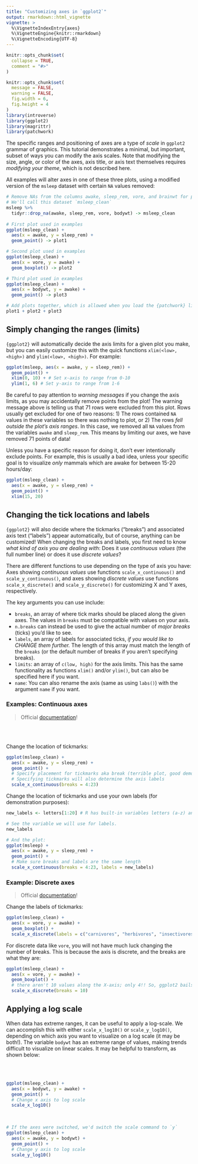 ```yaml
---
title: "Customizing axes in `ggplot2`"
output: rmarkdown::html_vignette
vignette: >
  %\VignetteIndexEntry{axes}
  %\VignetteEngine{knitr::rmarkdown}
  %\VignetteEncoding{UTF-8}
---
```


```r
knitr::opts_chunk$set(
  collapse = TRUE,
  comment = "#>"
)
```

```r
knitr::opts_chunk$set(
  message = FALSE,
  warning = FALSE,
  fig.width = 6,
  fig.height = 4
)
library(introverse)
library(ggplot2)
library(magrittr)
library(patchwork)
```

The specific ranges and positioning of axes are a type of *scale* in `ggplot2` grammar of graphics. This tutorial demonstrates a minimal, but important, subset of ways you can modify the axis scales. Note that modifying the size, angle, or color of the axes, axis title, or axis text themselves requires _modifying your theme_, which is not described here. 


All examples will alter axes in one of these three plots, using a modified version of the `msleep` dataset with certain `NA` values removed:

```r
# Remove NAs from the columns awake, sleep_rem, vore, and brainwt for plotting demonstration
# We'll call this dataset `msleep_clean`
msleep %>%
  tidyr::drop_na(awake, sleep_rem, vore, bodywt) -> msleep_clean
  
# First plot used in examples
ggplot(msleep_clean) + 
  aes(x = awake, y = sleep_rem) + 
  geom_point() -> plot1

# Second plot used in examples
ggplot(msleep_clean) + 
  aes(x = vore, y = awake) + 
  geom_boxplot() -> plot2

# Third plot used in examples
ggplot(msleep_clean) + 
  aes(x = bodywt, y = awake) + 
  geom_point() -> plot3

# Add plots together, which is allowed when you load the {patchwork} library
plot1 + plot2 + plot3
```

## Simply changing the ranges (limits)

`{ggplot2}` will automatically decide the axis limits for a given plot you make, but you can easily customize this with the quick functions `xlim(<low>, <high>)` and `ylim(<low>, <high>)`. For example:

```r
ggplot(msleep, aes(x = awake, y = sleep_rem)) + 
  geom_point() +
  xlim(0, 10) + # Set x-axis to range from 0-10
  ylim(1, 6) # Set y-axis to range from 1-6
```

Be careful to pay attention to *warning messages* if you change the axis limits, as you may accidentally remove points from the plot! The warning message above is telling us that 71 rows were excluded from this plot. Rows usually get excluded for one of two reasons: 1) The rows contained `NA` values in these variables so there was nothing to plot, or 2) The rows _fell outside the plot's axis ranges_. In this case, we removed all `NA` values from the variables `awake` and `sleep_rem`. This means by limiting our axes, we have removed 71 points of data! 

Unless you have a specific reason for doing it, don't ever intentionally exclude points. For example, this is usually a bad idea, unless your specific goal is to visualize _only_ mammals which are awake for between 15-20 hours/day:

```r
ggplot(msleep_clean) +
  aes(x = awake, y = sleep_rem) + 
  geom_point() +
  xlim(15, 20)
```



## Changing the tick locations and labels 

`{ggplot2}` will also decide where the tickmarks ("breaks") and associated axis text ("labels") appear automatically, but of course, anything can be customized! When changing the breaks and labels, you first need to know *what kind of axis you are dealing with*: Does it use *continuous values* (the full number line) or does it use *discrete values*?

There are different functions to use depending on the type of axis you have: Axes showing *continuous values* use functions `scale_x_continuous()` and `scale_y_continuous()`, and axes showing *discrete values* use functions `scale_x_discrete()` and `scale_y_discrete()` for customizing X and Y axes, respectively. 

The key arguments you can use include:

+ `breaks`, an array of where tick marks should be placed along the given axes. The values in `breaks` must be compatible with values on your axis.
+ `n.breaks` can instead be used to give the actual number of *major breaks* (ticks) you'd like to see. 
+ `labels`, an array of labels for associated ticks, *if you would like to CHANGE them further.* The length of this array must match the length of the `breaks` (or the default number of breaks if you aren't specifying breaks).
+ `limits`: an array of `c(low, high)` for the axis limits. This has the same functionality as functions `xlim()` and/or `ylim()`, but can also be specified here if you want.
+ `name`: You can also rename the axis (same as using `labs()`) with the argument `name` if you want.

### Examples: Continuous axes

> Official [documentation](https://ggplot2.tidyverse.org/reference/scale_continuous.html)!

<br><br>

Change the location of tickmarks:
```r
ggplot(msleep_clean) +
  aes(x = awake, y = sleep_rem) + 
  geom_point() +
  # Specify placement for tickmarks aka break (terrible plot, good demo!)
  # Specifying tickmarks will also determine the axis labels
  scale_x_continuous(breaks = 4:23)
```

Change the location of tickmarks and use your own labels (for demonstration purposes):
```r
new_labels <- letters[1:20] # R has built-in variables letters (a-z) and LETTERS (A-Z). This line says, "take the 1st-20th value in letters and save to a variable called `new_labels`". 

# See the variable we will use for labels. 
new_labels

# And the plot:
ggplot(msleep) +
  aes(x = awake, y = sleep_rem) + 
  geom_point() + 
  # Make sure breaks and labels are the same length
  scale_x_continuous(breaks = 4:23, labels = new_labels)
```




### Example: Discrete axes

> Official [documentation](https://ggplot2.tidyverse.org/reference/scale_discrete.html)!


Change the labels of tickmarks:
```r
ggplot(msleep_clean) + 
  aes(x = vore, y = awake) + 
  geom_boxplot() +
  scale_x_discrete(labels = c("carnivores", "herbivores", "insectivores", "omnivores"))
```

For discrete data like `vore`, you will not have much luck changing the number of breaks. This is because the axis is discrete, and the breaks are what they are:
```r
ggplot(msleep_clean) + 
  aes(x = vore, y = awake) + 
  geom_boxplot() + 
  # there aren't 10 values along the X-axis; only 4!! So, ggplot2 bails.
  scale_x_discrete(breaks = 10)
```

## Applying a log scale

When data has extreme ranges, it can be useful to apply a log-scale. We can accomplish this with either `scale_x_log10()` or `scale_y_log10()`, depending on which axis you want to visualize on a log scale (it may be both!). The variable `bodywt` has an extreme range of values, making trends difficult to visualize on linear scales. It may be helpful to transform, as shown below:

<br><br>

```r
ggplot(msleep_clean) +
  aes(x = bodywt, y = awake) + 
  geom_point() +
  # Change x axis to log scale
  scale_x_log10()
```

<br>

```r
# If the axes were switched, we'd switch the scale command to `y`
ggplot(msleep_clean) +
  aes(x = awake, y = bodywt) + 
  geom_point() +
  # Change y axis to log scale
  scale_y_log10()
```

<br>